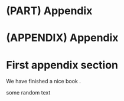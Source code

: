 # (PART) Appendix {-}

# (APPENDIX) Appendix {-}

# First appendix section

We have finished a nice book \index{Nice Book}.

some random \index{random} text
